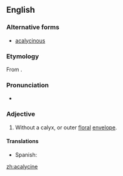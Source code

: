 ==English==

===Alternative forms===
* [[acalycinous]]

===Etymology===
From {{prefix|a||gloss1=not|lang=en}} {{etyl|la|en}} {{m|la|calyx}} {{suffix||ine|lang=en}}.

===Pronunciation===
* {{a|US}} {{IPA|/ˌeiˈkeɪ.lə.saɪn/|/ˌeiˈkæ.lə.saɪn/|lang=en}}

===Adjective===
{{en-adj|-}}
# {{label|en|botany}} Without a calyx, or outer [[floral]] [[envelope]].

====Translations====
{{trans-top|without a calyx}}
* Spanish: {{t+|es|acalicino}}
{{trans-mid}}
{{trans-bottom}}

[[zh:acalycine]]
